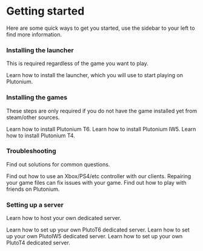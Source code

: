 
# Getting started

Here are some quick ways to get you started, use the sidebar to your left to find more information.

### Installing the launcher
This is required regardless of the game you want to play.

<NavTiles>
    <NavTile title="Installing the Plutonium launcher" to="/docs/install/#plutonium-launcher" className="from-blue-500 to-blue-800 ring-blue-400">
        Learn how to install the launcher, which you will use to start playing on Plutonium.
    </NavTile>
</NavTiles>

### Installing the games

These steps are only required if you do not have the game installed yet from steam/other sources.

<NavTiles>
    <NavTile title="Installing Black Ops 2" to="/docs/install/#t6" className="bg-yellow-800 ring-orange-300" background={T6background} bgPosition="70% 15%">
        Learn how to install Plutonium T6.
    </NavTile>
    <NavTile title="Installing Modern Warfare 3" to="/docs/install/#iw5" className="bg-green-600 ring-green-300" background={IW5background} bgPosition="50% 10%">
        Learn how to install Plutonium IW5.
    </NavTile>
    <NavTile title="Installing World at War" to="/docs/install/#t4" className="bg-blue-800 ring-blue-400" background={T4background} bgPosition="100% 40%">
        Learn how to install Plutonium T4.
    </NavTile>
</NavTiles>

### Troubleshooting

Find out solutions for common questions.

<NavTiles>
    <NavTile title="How to use a controller" to="/docs/controllers/" className="from-purple-500 to-purple-800 ring-purple-400">
        Find out how to use an Xbox/PS4/etc controller with our clients.
    </NavTile>
    <NavTile title="How to repair your game files" to="/docs/repair/" className="from-purple-500 to-purple-800 ring-purple-400">
        Repairing your game files can fix issues with your game.
    </NavTile>
    <NavTile title="How to play with friends" to="/docs/custom-games/" className="from-purple-500 to-purple-800 ring-purple-400">
        Find out how to play with friends on Plutonium.
    </NavTile>
</NavTiles>

### Setting up a server

Learn how to host your own dedicated server.

<NavTiles>
    <NavTile title="Setting up a Black Ops 2 server" to="/docs/server/t6/setting-up-a-server/" className="bg-yellow-800 ring-orange-300" background={T6background} bgPosition="70% 15%">
        Learn how to set up your own PlutoT6 dedicated server.
    </NavTile>
    <NavTile title="Setting up a Modern Warfare 3 server" to="/docs/server/iw5/setting-up-a-server/" className="bg-green-600 ring-green-300" background={IW5background} bgPosition="50% 10%">
        Learn how to set up your own PlutoIW5 dedicated server.
    </NavTile>
    <NavTile title="Setting up a World at War server" to="/docs/server/t4/setting-up-a-server/" className="bg-blue-800 ring-blue-400" background={T4background} bgPosition="100% 40%">
        Learn how to set up your own PlutoT4 dedicated server.
    </NavTile>
</NavTiles>
